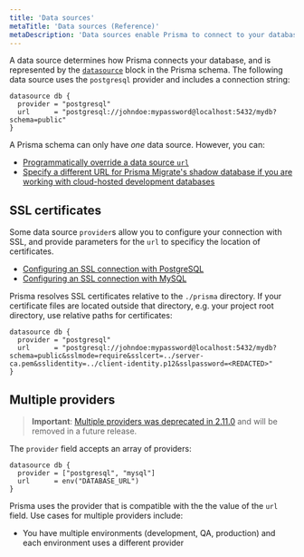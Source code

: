```yaml
---
title: 'Data sources'
metaTitle: 'Data sources (Reference)'
metaDescription: 'Data sources enable Prisma to connect to your database. This page explains how to configure data sources in your Prisma schema.'
---
```


<TopBlock>

A data source determines how Prisma connects your database, and is represented by the [`datasource`](../../../reference/api-reference/prisma-schema-reference#datasource) <span class="api"></span> block in the Prisma schema. The following data source uses the `postgresql` provider and includes a connection string:

```prisma
datasource db {
  provider = "postgresql"
  url      = "postgresql://johndoe:mypassword@localhost:5432/mydb?schema=public"
}
```

A Prisma schema can only have _one_ data source. However, you can:

- [Programmatically override a data source `url`](../../../reference/api-reference/prisma-client-reference#programmatically-override-a-datasource-url)
- [Specify a different URL for Prisma Migrate's shadow database if you are working with cloud-hosted development databases](../prisma-migrate#cloud-hosted-shadow-databases-must-be-created-manually)

</TopBlock>

## SSL certificates

Some data source `provider`s allow you to configure your connection with SSL, and provide parameters for the `url` to specificy the location of certificates.

- [Configuring an SSL connection with PostgreSQL](../../database-connectors/postgresql#configuring-an-ssl-connection)
- [Configuring an SSL connection with MySQL](../../database-connectors/mysql#configuring-an-ssl-connection)

Prisma resolves SSL certificates relative to the `./prisma` directory. If your certificate files are located outside that directory, e.g. your project root directory, use relative paths for certificates:

```prisma
datasource db {
  provider = "postgresql"
  url      = "postgresql://johndoe:mypassword@localhost:5432/mydb?schema=public&sslmode=require&sslcert=../server-ca.pem&sslidentity=../client-identity.p12&sslpassword=<REDACTED>"
}
```

## Multiple providers

> **Important**: [Multiple providers was deprecated in 2.11.0](https://github.com/prisma/prisma/issues/3834) and will be removed in a future release.

The `provider` field accepts an array of providers:

```prisma
datasource db {
  provider = ["postgresql", "mysql"]
  url      = env("DATABASE_URL")
}
```

Prisma uses the provider that is compatible with the the value of the `url` field. Use cases for multiple providers include:

- You have multiple environments (development, QA, production) and each environment uses a different provider

